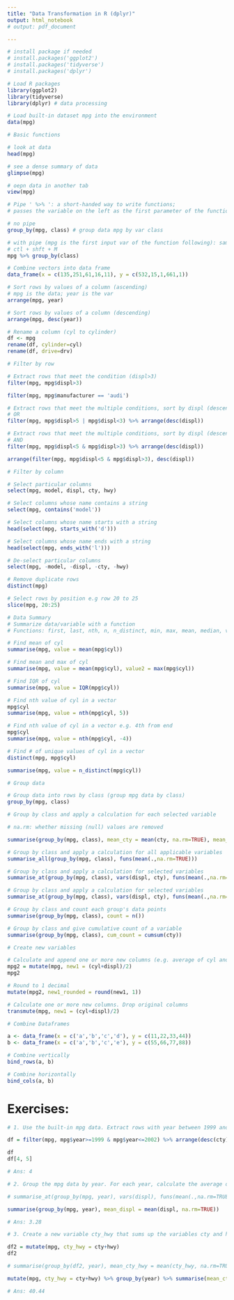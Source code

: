 ```yaml
---
title: "Data Transformation in R (dplyr)"
output: html_notebook
# output: pdf_document

---
```

 
```r
# install package if needed 
# install.packages('ggplot2')
# install.packages('tidyverse')
# install.packages('dplyr')
```

```r
# Load R packages
library(ggplot2)
library(tidyverse)
library(dplyr) # data processing 

```

```r
# Load built-in dataset mpg into the environment
data(mpg)

```

```r
# Basic functions 

# look at data 
head(mpg)

# see a dense summary of data
glimpse(mpg)

# oepn data in another tab
view(mpg)

```

```r
# Pipe ' %>% ': a short-handed way to write functions; 
# passes the variable on the left as the first parameter of the function on the right

# no pipe
group_by(mpg, class) # group data mpg by var class

# with pipe (mpg is the first input var of the function following): same as group_by(mpg, class)
# ctl + shft + M 
mpg %>% group_by(class) 

```

```r
# Combine vectors into data frame
data_frame(x = c(135,251,61,16,11), y = c(532,15,1,661,1))

```

```r
# Sort rows by values of a column (ascending)
# mpg is the data; year is the var
arrange(mpg, year)

# Sort rows by values of a column (descending)
arrange(mpg, desc(year))

```
```r
# Rename a column (cyl to cylinder)
df <- mpg
rename(df, cylinder=cyl)
rename(df, drive=drv)

```

```r
# Filter by row 

# Extract rows that meet the condition (displ>3)
filter(mpg, mpg$displ>3)

filter(mpg, mpg$manufacturer == 'audi')

# Extract rows that meet the multiple conditions, sort by displ (descending)
# OR
filter(mpg, mpg$displ>5 | mpg$displ<3) %>% arrange(desc(displ))

# Extract rows that meet the multiple conditions, sort by displ (descending)
# AND
filter(mpg, mpg$displ<5 & mpg$displ>3) %>% arrange(desc(displ))

arrange(filter(mpg, mpg$displ<5 & mpg$displ>3), desc(displ))

```


```r
# Filter by column

# Select particular columns 
select(mpg, model, displ, cty, hwy)

# Select columns whose name contains a string
select(mpg, contains('model'))

# Select columns whose name starts with a string
head(select(mpg, starts_with('d')))

# Select columns whose name ends with a string
head(select(mpg, ends_with('l')))

# De-select particular columns 
select(mpg, -model, -displ, -cty, -hwy)

```

```r
# Remove duplicate rows
distinct(mpg)

```

```r
# Select rows by position e.g row 20 to 25
slice(mpg, 20:25)

```

```r
# Data Summary
# Summarize data/variable with a function
# Functions: first, last, nth, n, n_distinct, min, max, mean, median, var, sd, IQR, etc

# Find mean of cyl
summarise(mpg, value = mean(mpg$cyl))

# Find mean and max of cyl
summarise(mpg, value = mean(mpg$cyl), value2 = max(mpg$cyl))

# Find IQR of cyl
summarise(mpg, value = IQR(mpg$cyl))

# Find nth value of cyl in a vector
mpg$cyl
summarise(mpg, value = nth(mpg$cyl, 5))

# Find nth value of cyl in a vector e.g. 4th from end
mpg$cyl
summarise(mpg, value = nth(mpg$cyl, -4))

# Find # of unique values of cyl in a vector
distinct(mpg, mpg$cyl)

summarise(mpg, value = n_distinct(mpg$cyl))


```

```r
# Group data

# Group data into rows by class (group mpg data by class) 
group_by(mpg, class)

# Group by class and apply a calculation for each selected variable

# na.rm: whether missing (null) values are removed

summarise(group_by(mpg, class), mean_cty = mean(cty, na.rm=TRUE), mean_hwy = mean(hwy, na.rm=TRUE))

# Group by class and apply a calculation for all applicable variables
summarise_all(group_by(mpg, class), funs(mean(.,na.rm=TRUE)))

# Group by class and apply a calculation for selected variables
summarise_at(group_by(mpg, class), vars(displ, cty), funs(mean(.,na.rm=TRUE)))

# Group by class and apply a calculation for selected variables
summarise_at(group_by(mpg, class), vars(displ, cty), funs(mean(.,na.rm=TRUE), sum(.,na.rm=TRUE)))

# Group by class and count each group's data points
summarise(group_by(mpg, class), count = n())

# Group by class and give cumulative count of a variable 
summarise(group_by(mpg, class), cum_count = cumsum(cty))

```

```r
# Create new variables 

# Calculate and append one or more new columns (e.g. average of cyl and displ)
mpg2 = mutate(mpg, new1 = (cyl+displ)/2)
mpg2

# Round to 1 decimal
mutate(mpg2, new1_rounded = round(new1, 1))

# Calculate one or more new columns. Drop original columns
transmute(mpg, new1 = (cyl+displ)/2)

```

```r
# Combine Dataframes

a <- data_frame(x = c('a','b','c','d'), y = c(11,22,33,44))
b <- data_frame(x = c('a','b','c','e'), y = c(55,66,77,88))

# Combine vertically
bind_rows(a, b)

# Combine horizontally
bind_cols(a, b)

```

# Exercises: 



```r
# 1. Use the built-in mpg data. Extract rows with year between 1999 and 2002 inclusive. Sort by the variable cty (descending). What is the value at index [4, 5]

df = filter(mpg, mpg$year>=1999 & mpg$year<=2002) %>% arrange(desc(cty))

df
df[4, 5]

# Ans: 4

# 2. Group the mpg data by year. For each year, calculate the average displ. What is the average displ for year 1999? Round to nearest 2 decimals. 

# summarise_at(group_by(mpg, year), vars(displ), funs(mean(.,na.rm=TRUE))) %>% filter(year==1999)

summarise(group_by(mpg, year), mean_displ = mean(displ, na.rm=TRUE))

# Ans: 3.28

# 3. Create a new variable cty_hwy that sums up the variables cty and hwy mileage. Calculate the average cty_hwy for each year. What is the average cty_hwy for year 1999? Round to nearest 2 decimals. 

df2 = mutate(mpg, cty_hwy = cty+hwy) 
df2

# summarise(group_by(df2, year), mean_cty_hwy = mean(cty_hwy, na.rm=TRUE))

mutate(mpg, cty_hwy = cty+hwy) %>% group_by(year) %>% summarise(mean_cty_hwy = mean(cty_hwy, na.rm=TRUE))

# Ans: 40.44

```